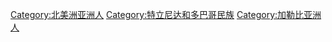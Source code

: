 {{portal|特立尼达和多巴哥}}
{{portal|亚洲}}
{{Cat main|特立尼达和多巴哥亚洲人}}

[[Category:北美洲亚洲人|Category:北美洲亚洲人]]
[[Category:特立尼达和多巴哥民族|Category:特立尼达和多巴哥民族]]
[[Category:加勒比亚洲人|Category:加勒比亚洲人]]